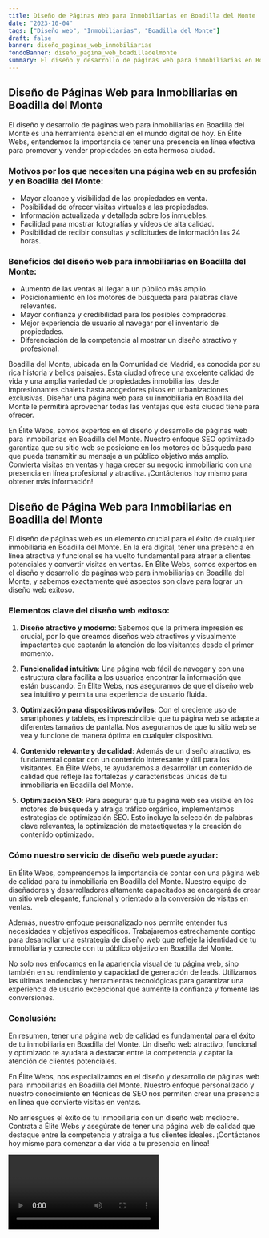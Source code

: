 ```yaml
---
title: Diseño de Páginas Web para Inmobiliarias en Boadilla del Monte
date: "2023-10-04"
tags: ["Diseño web", "Inmobiliarias", "Boadilla del Monte"]
draft: false
banner: diseño_paginas_web_inmobiliarias
fondoBanner: diseño_pagina_web_boadilladelmonte
summary: El diseño y desarrollo de páginas web para inmobiliarias en Boadilla del Monte es una herramienta esencial en el mundo digital de hoy. En Élite Webs, entendemos la importancia de tener una presencia en línea efectiva para promover y vender propiedades en esta hermosa ciudad.
---
```



## Diseño de Páginas Web para Inmobiliarias en Boadilla del Monte

El diseño y desarrollo de páginas web para inmobiliarias en Boadilla del Monte es una herramienta esencial en el mundo digital de hoy. En Élite Webs, entendemos la importancia de tener una presencia en línea efectiva para promover y vender propiedades en esta hermosa ciudad.

### Motivos por los que necesitan una página web en su profesión y en Boadilla del Monte:

- Mayor alcance y visibilidad de las propiedades en venta.
- Posibilidad de ofrecer visitas virtuales a las propiedades.
- Información actualizada y detallada sobre los inmuebles.
- Facilidad para mostrar fotografías y vídeos de alta calidad.
- Posibilidad de recibir consultas y solicitudes de información las 24 horas.

### Beneficios del diseño web para inmobiliarias en Boadilla del Monte:

- Aumento de las ventas al llegar a un público más amplio.
- Posicionamiento en los motores de búsqueda para palabras clave relevantes.
- Mayor confianza y credibilidad para los posibles compradores.
- Mejor experiencia de usuario al navegar por el inventario de propiedades.
- Diferenciación de la competencia al mostrar un diseño atractivo y profesional.

Boadilla del Monte, ubicada en la Comunidad de Madrid, es conocida por su rica historia y bellos paisajes. Esta ciudad ofrece una excelente calidad de vida y una amplia variedad de propiedades inmobiliarias, desde impresionantes chalets hasta acogedores pisos en urbanizaciones exclusivas. Diseñar una página web para su inmobiliaria en Boadilla del Monte le permitirá aprovechar todas las ventajas que esta ciudad tiene para ofrecer.

En Élite Webs, somos expertos en el diseño y desarrollo de páginas web para inmobiliarias en Boadilla del Monte. Nuestro enfoque SEO optimizado garantiza que su sitio web se posicione en los motores de búsqueda para que pueda transmitir su mensaje a un público objetivo más amplio. Convierta visitas en ventas y haga crecer su negocio inmobiliario con una presencia en línea profesional y atractiva. ¡Contáctenos hoy mismo para obtener más información!

<GifSeo />

<Cta />

## Diseño de Página Web para Inmobiliarias en Boadilla del Monte

El diseño de páginas web es un elemento crucial para el éxito de cualquier inmobiliaria en Boadilla del Monte. En la era digital, tener una presencia en línea atractiva y funcional se ha vuelto fundamental para atraer a clientes potenciales y convertir visitas en ventas. En Élite Webs, somos expertos en el diseño y desarrollo de páginas web para inmobiliarias en Boadilla del Monte, y sabemos exactamente qué aspectos son clave para lograr un diseño web exitoso.

### Elementos clave del diseño web exitoso:

1. **Diseño atractivo y moderno**: Sabemos que la primera impresión es crucial, por lo que creamos diseños web atractivos y visualmente impactantes que captarán la atención de los visitantes desde el primer momento.

2. **Funcionalidad intuitiva**: Una página web fácil de navegar y con una estructura clara facilita a los usuarios encontrar la información que están buscando. En Élite Webs, nos aseguramos de que el diseño web sea intuitivo y permita una experiencia de usuario fluida.

3. **Optimización para dispositivos móviles**: Con el creciente uso de smartphones y tablets, es imprescindible que tu página web se adapte a diferentes tamaños de pantalla. Nos aseguramos de que tu sitio web se vea y funcione de manera óptima en cualquier dispositivo.

4. **Contenido relevante y de calidad**: Además de un diseño atractivo, es fundamental contar con un contenido interesante y útil para los visitantes. En Élite Webs, te ayudaremos a desarrollar un contenido de calidad que refleje las fortalezas y características únicas de tu inmobiliaria en Boadilla del Monte.

5. **Optimización SEO**: Para asegurar que tu página web sea visible en los motores de búsqueda y atraiga tráfico orgánico, implementamos estrategias de optimización SEO. Esto incluye la selección de palabras clave relevantes, la optimización de metaetiquetas y la creación de contenido optimizado.

### Cómo nuestro servicio de diseño web puede ayudar:

En Élite Webs, comprendemos la importancia de contar con una página web de calidad para tu inmobiliaria en Boadilla del Monte. Nuestro equipo de diseñadores y desarrolladores altamente capacitados se encargará de crear un sitio web elegante, funcional y orientado a la conversión de visitas en ventas.

Además, nuestro enfoque personalizado nos permite entender tus necesidades y objetivos específicos. Trabajaremos estrechamente contigo para desarrollar una estrategia de diseño web que refleje la identidad de tu inmobiliaria y conecte con tu público objetivo en Boadilla del Monte.

No solo nos enfocamos en la apariencia visual de tu página web, sino también en su rendimiento y capacidad de generación de leads. Utilizamos las últimas tendencias y herramientas tecnológicas para garantizar una experiencia de usuario excepcional que aumente la confianza y fomente las conversiones.

### Conclusión:

En resumen, tener una página web de calidad es fundamental para el éxito de tu inmobiliaria en Boadilla del Monte. Un diseño web atractivo, funcional y optimizado te ayudará a destacar entre la competencia y captar la atención de clientes potenciales.

En Élite Webs, nos especializamos en el diseño y desarrollo de páginas web para inmobiliarias en Boadilla del Monte. Nuestro enfoque personalizado y nuestro conocimiento en técnicas de SEO nos permiten crear una presencia en línea que convierte visitas en ventas.

No arriesgues el éxito de tu inmobiliaria con un diseño web mediocre. Contrata a Élite Webs y asegúrate de tener una página web de calidad que destaque entre la competencia y atraiga a tus clientes ideales. ¡Contáctanos hoy mismo para comenzar a dar vida a tu presencia en línea!

<Video />

<CtaBot job="Inmobiliarias" city="Boadilla del Monte" />

<Gmaps query="Boadilla del Monte+españa+maps" />
